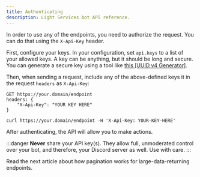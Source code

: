 ```yaml
---
title: Authenticating
description: Light Services bot API reference.
---
```



In order to use any of the endpoints, you need to authorize the request. You can do that using the `X-Api-Key` header.

First, configure your keys. In your configuration, set `api.keys` to a list of your allowed keys. A key can be anything, but it should be long and secure. You can generate a secure key using a tool like [this [UUID v4 Generator]](https://www.uuidgenerator.net/version4).

Then, when sending a request, include any of the above-defined keys it in the request `headers` as `X-Api-Key`:

```http
GET https://your.domain/endpoint
headers: {
	"X-Api-Key": "YOUR KEY HERE"
}
```

<Tabs>
	<TabItem label="curl">
		<code>curl https://your.domain/endpoint -H 'X-Api-Key: YOUR-KEY-HERE'</code>
	</TabItem>
</Tabs>

After authenticating, the API will allow you to make actions.

:::danger
**Never** share your API key(s). They allow full, unmoderated control over your bot, and therefore, your Discord server as well. Use with care.
:::

Read the next article about how pagination works for large-data-returning endpoints.
